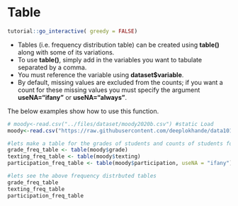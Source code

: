 # Table

<script src="files/js/dcl.js"></script>
<link rel="stylesheet" href="https://maxcdn.bootstrapcdn.com/bootstrap/3.4.1/css/bootstrap.min.css">
<script src="https://maxcdn.bootstrapcdn.com/bootstrap/3.4.1/js/bootstrap.min.js"></script>

```r
tutorial::go_interactive( greedy = FALSE)

```

- Tables (i.e. frequency distribution table) can be created using **table()** along with some of its variations. 
- To use **table()**, simply add in the variables you want to tabulate separated by a comma. 
- You must reference the variable using **dataset$variable**. 
- By default, missing values are excluded from the counts; if you want a count for these missing values you must specify the argument **useNA=“ifany”** or **useNA=“always”**. 

The below examples show how to use this function.
```r
# moody<-read.csv("../files/dataset/moody2020b.csv") #static Load
moody<-read.csv("https://raw.githubusercontent.com/deeplokhande/data101demobook/main/files/dataset/moody2020b.csv") #web load

#lets make a table for the grades of students and counts of students for each Grade. 
grade_freq_table <- table(moody$grade)
texting_freq_table <- table(moody$texting)
participation_freq_table <- table(moody$participation, useNA = "ifany")

#lets see the above frequency distrbuted tables
grade_freq_table
texting_freq_table
participation_freq_table
```